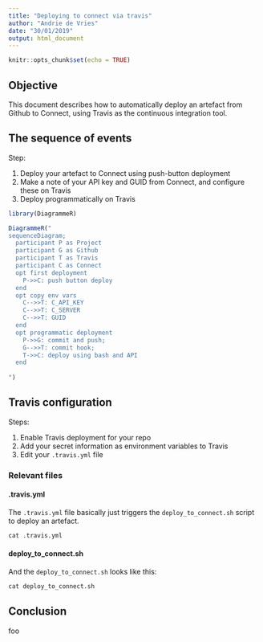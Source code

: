 ```yaml
---
title: "Deploying to connect via travis"
author: "Andrie de Vries"
date: "30/01/2019"
output: html_document
---
```


```r
knitr::opts_chunk$set(echo = TRUE)
```

## Objective

This document describes how to automatically deploy an artefact from Github to Connect, using Travis as the continuous integration tool.

## The sequence of events

Step:

1. Deploy your artefact to Connect using push-button deployment
2. Make a note of your API key and GUID from Connect, and configure these on Travis
3. Deploy programmatically on Travis

```r
library(DiagrammeR)

DiagrammeR("
sequenceDiagram;
  participant P as Project
  participant G as Github
  participant T as Travis
  participant C as Connect
  opt first deployment
    P->>C: push button deploy
  end
  opt copy env vars
    C-->>T: C_API_KEY
    C-->>T: C_SERVER
    C-->>T: GUID
  end
  opt programmatic deployment
    P->>G: commit and push;
    G-->>T: commit hook;
    T->>C: deploy using bash and API
  end
   
")
```

## Travis configuration

Steps:

1. Enable Travis deployment for your repo
2. Add your secret information as environment variables to Travis
3. Edit your `.travis.yml` file


### Relevant files {.tabset}

#### .travis.yml

The `.travis.yml` file basically just triggers the `deploy_to_connect.sh` script to deploy an artefact.


```r
cat .travis.yml
```

#### deploy_to_connect.sh

And the `deploy_to_connect.sh` looks like this:


```r
cat deploy_to_connect.sh
```

## Conclusion

foo

